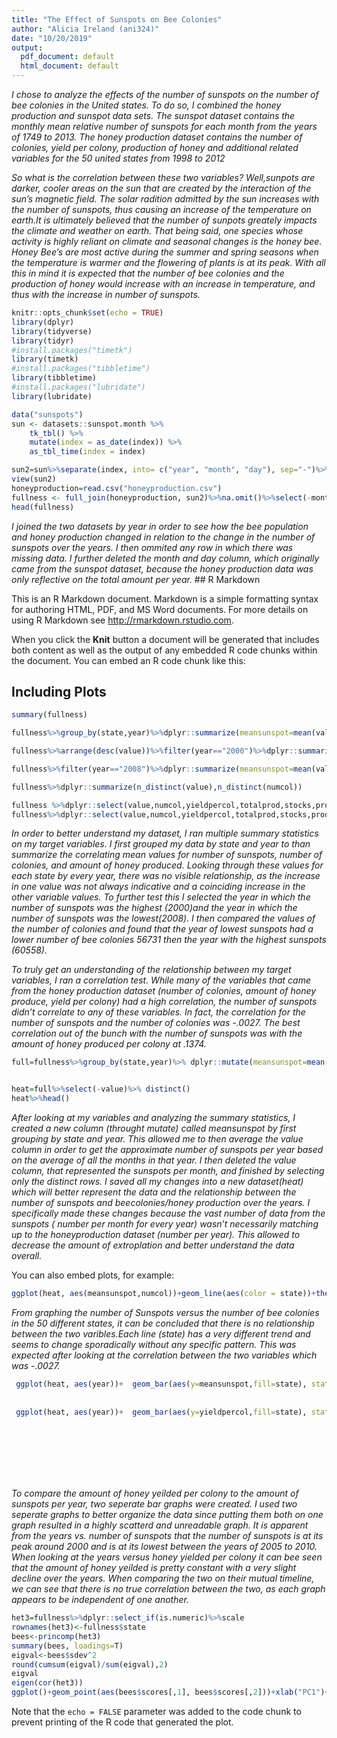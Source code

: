 ```yaml
---
title: "The Effect of Sunspots on Bee Colonies"
author: "Alicia Ireland (ani324)"
date: "10/20/2019"
output:
  pdf_document: default
  html_document: default
---
```

*I chose to analyze the effects of the number of sunspots on the number of bee colonies in the United states. To do so, I combined the honey production and sunspot data sets. The sunspot dataset contains the monthly mean relative number of sunspots for each month from the years of 1749 to 2013. The honey production dataset contains the number of colonies, yield per colony, production of honey and additional related variables for the 50 united states from 1998 to 2012*

*So what is the correlation between these two variables? Well,sunpots are darker, cooler areas on the sun that are created by the interaction of the sun's magnetic field. The solar radition admitted by the sun increases with the number of sunspots, thus causing an increase of the temperature on earth.It is ultimately believed that the number of sunpots greately impacts the climate and weather on earth. That being said, one species whose activity is highly reliant on climate and seasonal changes is the honey bee. Honey Bee's are most active during the summer and spring seasons when the temperature is warmer and the flowering of plants is at its peak. With all this in mind it is expected that the number of bee colonies and the production of honey would increase with an increase in temperature, and thus with the increase in number of sunspots. *
  
```r
knitr::opts_chunk$set(echo = TRUE)
library(dplyr) 
library(tidyverse)
library(tidyr)
#install.packages("timetk")
library(timetk)
#install.packages("tibbletime")
library(tibbletime)
#install.packages("lubridate")
library(lubridate)

data("sunspots")
sun <- datasets::sunspot.month %>%
    tk_tbl() %>%
    mutate(index = as_date(index)) %>%
    as_tbl_time(index = index)

sun2=sun%>%separate(index, into= c("year", "month", "day"), sep="-")%>%mutate_if(is.character,as.integer)
view(sun2)
honeyproduction=read.csv("honeyproduction.csv")
fullness <- full_join(honeyproduction, sun2)%>%na.omit()%>%select(-month,-day)
head(fullness)


```
*I joined the two datasets by year in order to see how the bee population and honey production changed in relation to the change in the number of sunspots over the years. I then ommited any row in which there was missing data. I further deleted the month and day column, which originally came from the sunspot dataset, because the honey production data was only reflective on the total amount per year.*
## R Markdown

This is an R Markdown document. Markdown is a simple formatting syntax for authoring HTML, PDF, and MS Word documents. For more details on using R Markdown see <http://rmarkdown.rstudio.com>.

When you click the **Knit** button a document will be generated that includes both content as well as the output of any embedded R code chunks within the document. You can embed an R code chunk like this:



## Including Plots

```r
summary(fullness)

fullness%>%group_by(state,year)%>%dplyr::summarize(meansunspot=mean(value), meanprod=mean(totalprod), meancol=mean(numcol))

fullness%>%arrange(desc(value))%>%filter(year=="2000")%>%dplyr::summarize(meansunspot=mean(value), meancol=mean(numcol))

fullness%>%filter(year=="2008")%>%dplyr::summarize(meansunspot=mean(value), meancol=mean(numcol))

fullness%>%dplyr::summarize(n_distinct(value),n_distinct(numcol))

fullness %>%dplyr::select(value,numcol,yieldpercol,totalprod,stocks,prodvalue) %>%cor()
fullness%>%dplyr::select(value,numcol,yieldpercol,totalprod,stocks,prodvalue)%>%dplyr::summarize_all(sd)


```
*In order to better understand my dataset, I ran multiple summary statistics on my target variables. I first grouped my data by state and year to than summarize the correlating mean values for number of sunspots, number of colonies, and amount of honey produced. Looking through these values for each state by every year, there was no visible relationship, as  the increase in one value was not always indicative and a coinciding increase in the other variable values. To further test this I selected the year in which the number of sunspots was the highest (2000)and the year in which the number of sunspots was the lowest(2008). I then compared the values of the number of colonies and found that the year of  lowest sunspots had a lower number of bee colonies 56731 then the year with the highest sunspots (60558).*

*To truly get an understanding of the relationship between my target variables, I ran a correlation test. While many of the variables that came from the honey production dataset (number of colonies, amount of honey produce, yield per colony) had a high correlation, the number of sunspots didn’t correlate to any of these variables. In fact, the correlation for the number of sunspots and the number of colonies was -.0027. The best correlation out of the bunch with the number of sunspots was with the amount of honey produced per colony at .1374.*
```r

full=fullness%>%group_by(state,year)%>% dplyr::mutate(meansunspot=mean(value))


heat=full%>%select(-value)%>% distinct()
heat%>%head()
```
*After looking at my variables and analyzing the summary statistics, I  created a new column (throught mutate) called meansunspot by first grouping by state and year. This allowed me to then average the value column in order to get the approximate number of sunspots per year based on the average of all the months in that year. I then deleted the value column, that represented the sunspots per month, and finished by selecting only the distinct rows. I saved all my changes into a new dataset(heat) which will better represent the data and the relationship between the number of sunspots and beecolonies/honey production over the years. I specifically made these changes because the vast number of data from the sunspots ( number per month for every year) wasn't necessarily matching up to the honeyproduction dataset (number per year). This allowed to decrease the amount of extroplation and better understand the data overall.  *


You can also embed plots, for example:

```r
ggplot(heat, aes(meansunspot,numcol))+geom_line(aes(color = state))+theme(legend.position="none")+ylab("Number of Bee Colonies")+xlab("Number of Sunspots")+ggtitle("Relationship between the number of sunspots and bee colonies in the U.S.")
```
*From graphing the number of Sunspots versus the number of bee colonies in the 50 different states, it can be concluded that there is no relationship between the two varibles.Each line (state) has a very different trend and seems to change sporadically without any specific pattern. This was expected after looking at the correlation between the two variables which was -.0027. *

```r

 
 
 ggplot(heat, aes(year))+  geom_bar(aes(y=meansunspot,fill=state), stat="summary")+  theme(legend.position="none")+ggtitle("Number of Sunspots per Year in the U.S.") + ylab("Number of Sunspots") + xlab("Year")
 
 
 ggplot(heat, aes(year))+  geom_bar(aes(y=yieldpercol,fill=state), stat="summary")+  theme(legend.position="none")+ggtitle("Amount of Honey yielded per colony per Year in the U.S.") + ylab("Amount of honey Yielded per colony (lb)") + xlab("Year")
 





                     
```
*To compare the amount of honey yeilded per colony to the amount of sunspots per year, two seperate bar graphs were created. I used two seperate graphs to better organize the data since putting them both on one graph resulted in a highly scatterd and unreadable graph. It is apparent from the years vs. number of sunspots that the number of sunspots is at its peak around 2000 and is at its lowest between the years of 2005 to 2010. When looking at the years versus honey yielded per colony it can bee seen that the amount of honey yeilded is pretty constant with a very slight decline over the years. When comparing the two on their mutual timeline, we can see that there is no true correlation between the two, as each graph appears to be independent of one another.*

```r

het3=fullness%>%dplyr::select_if(is.numeric)%>%scale
rownames(het3)<-fullness$state
bees<-princomp(het3)
summary(bees, loadings=T)
eigval<-bees$sdev^2
round(cumsum(eigval)/sum(eigval),2)
eigval
eigen(cor(het3))
ggplot()+geom_point(aes(bees$scores[,1], bees$scores[,2]))+xlab("PC1")+ylab("PC2")

```


Note that the `echo = FALSE` parameter was added to the code chunk to prevent printing of the R code that generated the plot.
